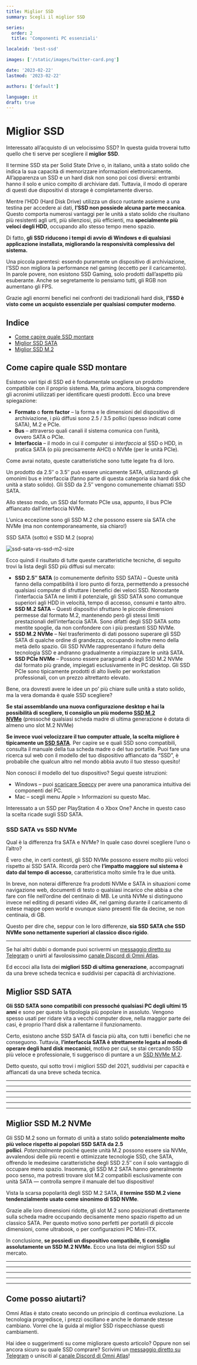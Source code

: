 ```yaml
---
title: Miglior SSD
summary: Scegli il miglior SSD

series:
  order: 2
  title: 'Componenti PC essenziali'

localeid: 'best-ssd'

images: ['/static/images/twitter-card.png']

date: '2023-02-22'
lastmod: '2023-02-22'

authors: ['default']

language: it
draft: true
---
```


# Miglior SSD

Interessato all’acquisto di un velocissimo SSD? In questa guida troverai tutto quello che ti serve per scegliere il **miglior SSD**.

Il termine SSD sta per Solid State Drive o, in italiano, unità a stato solido che indica la sua capacità di memorizzare informazioni elettronicamente. All’apparenza un SSD e un hard disk non sono poi così diversi: entrambi hanno il solo e unico compito di archiviare dati. Tuttavia, il modo di operare di questi due dispositivi di storage è completamente diverso.

Mentre l’HDD (Hard Disk Drive) utilizza un disco ruotante assieme a una testina per accedere ai dati, **l’SSD non possiede alcuna parte meccanica**. Questo comporta numerosi vantaggi per le unità a stato solido che risultano più resistenti agli urti, più silenziosi, più efficienti, ma **specialmente più veloci degli HDD**, occupando allo stesso tempo meno spazio.

Di fatto, **gli SSD riducono i tempi di avvio di Windows e di qualsiasi applicazione installata, migliorando la responsività complessiva del sistema.**

Una piccola parentesi: essendo puramente un dispositivo di archiviazione, l’SSD non migliora la performance nel gaming (eccetto per il caricamento). In parole povere, non esistono SSD Gaming, solo prodotti dall’aspetto più esuberante. Anche se segretamente lo pensiamo tutti, gli RGB non aumentano gli FPS.

Grazie agli enormi benefici nei confronti dei tradizionali hard disk, **l’SSD è visto come un acquisto essenziale per qualsiasi computer moderno**.

## Indice

- [Come capire quale SSD montare](#come-capire-quale-ssd-montare)
- [Miglior SSD SATA](#miglior-ssd-sata)
- [Miglior SSD M.2](#miglior-ssd-m.2)

## Come capire quale SSD montare

Esistono vari tipi di SSD ed è fondamentale scegliere un prodotto compatibile con il proprio sistema. Ma, prima ancora, bisogna comprendere gli acronimi utilizzati per identificare questi prodotti. Ecco una breve spiegazione:

- **Formato** o **form factor** – la forma e le dimensioni del dispositivo di archiviazione, i più diffusi sono 2.5 / 3.5 pollici (spesso indicati come SATA), M.2 e PCIe.
- **Bus** – attraverso quali canali il sistema comunica con l’unità, ovvero SATA o PCIe.
- **Interfaccia** – il modo in cui il computer si *interfaccia* al SSD o HDD, in pratica SATA (o più precisamente AHCI) o NVMe (per le unità PCIe).

Come avrai notato, queste caratteristiche sono tutte legate fra di loro.

Un prodotto da 2.5″ o 3.5″ può essere unicamente SATA, utilizzando gli omonimi bus e interfaccia (fanno parte di questa categoria sia hard disk che unità a stato solido). Gli SSD da 2.5″ vengono comunemente chiamati SSD SATA.

Allo stesso modo, un SSD dal formato PCIe usa, appunto, il bus PCIe affiancato dall’interfaccia NVMe.

L’unica eccezione sono gli SSD M.2 che possono essere sia SATA che NVMe (ma non contemporaneamente, sia chiaro!)

SSD SATA (sotto) e SSD M.2 (sopra)

![ssd-sata-vs-ssd-m2-size](/static/images/ssd/ssd-sata-vs-ssd-m2-size.jpg)

Ecco quindi il risultato di tutte queste caratteristiche tecniche, di seguito trovi la lista degli SSD più diffusi sul mercato:

- **SSD 2.5″ SATA** (o comunemente definito SSD SATA) – Queste unità fanno della compatibilità il loro punto di forza, permettendo a pressoché qualsiasi computer di sfruttare i benefici dei veloci SSD. Nonostante l’interfaccia SATA ne limiti il potenziale, gli SSD SATA sono comunque superiori agli HDD in velocità, tempo di accesso, consumi e tanto altro.
- **SSD M.2 SATA** – Questi dispositivi sfruttano le piccole dimensioni permesse dal formato M.2, mantenendo però gli stessi limiti prestazionali dell’interfaccia SATA. Sono difatti degli SSD SATA sotto mentite spoglie, da non confondere con i più prestanti SSD NVMe.
- **SSD M.2 NVMe** – Nel trasferimento di dati possono superare gli SSD SATA di qualche ordine di grandezza, occupando inoltre meno della metà dello spazio. Gli SSD NVMe rappresentano il futuro della tecnologia SSD e andranno gradualmente a rimpiazzare le unità SATA.
- **SSD PCIe NVMe** – Possono essere paragonati a degli SSD M.2 NVMe dal formato più grande, impiegati esclusivamente in PC desktop. Gli SSD PCIe sono tipicamente prodotti di alto livello per workstation professionali, con un prezzo altrettanto elevato.

Bene, ora dovresti avere le idee un po’ più chiare sulle unità a stato solido, ma la vera domanda è quale SSD scegliere?

**Se stai assemblando una nuova configurazione desktop e hai la possibilità di scegliere, ti consiglio un più moderno [SSD M.2 NVMe](https://www.omni-atlas.com/it-it/blog/miglior-ssd/#miglior-ssd-m.2)** (pressoché qualsiasi scheda madre di ultima generazione è dotata di almeno uno slot M.2 NVMe)

**Se invece vuoi velocizzare il tuo computer attuale, la scelta migliore è tipicamente un [SSD SATA](https://www.omni-atlas.com/it-it/blog/miglior-ssd/#miglior-ssd-sata)**. Per capire se e quali SSD sono compatibili, consulta il manuale della tua scheda madre o del tuo portatile. Puoi fare una ricerca sul web con il modello del tuo dispositivo affiancato da “SSD”, è probabile che qualcun altro nel mondo abbia avuto il tuo stesso quesito!

Non conosci il modello del tuo dispositivo? Segui queste istruzioni:

- Windows – puoi [scaricare Speccy](https://www.ccleaner.com/speccy) per avere una panoramica intuitiva dei componenti del PC.
- Mac – scegli menu Apple > Informazioni su questo Mac.

Interessato a un SSD per PlayStation 4 o Xbox One? Anche in questo caso la scelta ricade sugli SSD SATA.

### SSD SATA vs SSD NVMe

Qual è la differenza fra SATA e NVMe? In quale caso dovrei scegliere l’uno o l’altro?

È vero che, in certi contesti, gli SSD NVMe possono essere molto più veloci rispetto ai SSD SATA. Ricorda però che **l’impatto maggiore sul sistema è dato dal tempo di accesso**, caratteristica molto simile fra le due unità.

In breve, non noterai differenze fra prodotti NVMe e SATA in situazioni come navigazione web, documenti di testo o qualsiasi incarico che abbia a che fare con file nell’ordine del centinaio di MB. Le unità NVMe si distinguono invece nel editing di pesanti video 4K, nel gaming durante il caricamento di estese mappe open world e ovunque siano presenti file da decine, se non centinaia, di GB.

Questo per dire che, seppur con le loro differenze, **sia SSD SATA che SSD NVMe sono nettamente superiori al classico disco rigido**.

---

Se hai altri dubbi o domande puoi scrivermi un [messaggio diretto su Telegram](https://t.me/RayRemnant) o unirti al favolosissimo [canale Discord di Omni Atlas](https://discord.gg/uM5wTYg).

Ed eccoci alla lista dei **migliori SSD di ultima generazione**, accompagnati da una breve scheda tecnica e suddivisi per capacità di archiviazione.

## Miglior SSD SATA

**Gli SSD SATA sono compatibili con pressoché qualsiasi PC degli ultimi 15 anni** e sono per questo la tipologia più popolare in assoluto. Vengono spesso usati per ridare vita a vecchi computer dove, nella maggior parte dei casi, è proprio l’hard disk a rallentarne il funzionamento.

Certo, esistono anche SSD SATA di fascia più alta, con tutti i benefici che ne conseguono. Tuttavia, **l’interfaccia SATA è strettamente legata al modo di operare degli hard disk meccanici**, motivo per cui, se stai cercando SSD più veloce e professionale, ti suggerisco di puntare a un [SSD NVMe M.2](https://www.omni-atlas.com/it-it/blog/miglior-ssd/#miglior-ssd-m.2).

Detto questo, qui sotto trovi i migliori SSD del 2021, suddivisi per capacità e affiancati da una breve scheda tecnica.

<Product1 name="Patriot Burst 120 GB" amazonUrl="https://www.amazon.it/dp/B07574MTR4?tag=omni-atlas-21" />

---

<Product1 name="Kingston A400 240 GB" amazonUrl="https://www.amazon.it/dp/B01N5IB20Q?tag=omni-atlas-21" />

---

<Product1 name="SanDisk SSD Plus 480 GB" amazonUrl="https://www.amazon.it/dp/B01F9G46Q8?tag=omni-atlas-21" />

---

<Product1 name="Samsung 860 EVO 1 TB" amazonUrl="https://www.amazon.it/dp/B078WQT6S6?tag=omni-atlas-21" />

---

<Product1 name="Crucial BX500 2 TB" amazonUrl="https://www.amazon.it/dp/B07YD58MX9?tag=omni-atlas-21" />

---

<Product1 name="Samsung 860 EVO 4 TB" amazonUrl="https://www.amazon.it/dp/B078WRVNTW?tag=omni-atlas-21" />

---

## Miglior SSD M.2 NVMe

Gli SSD M.2 sono un formato di unità a stato solido **potenzialmente molto più veloce rispetto ai popolari SSD SATA da 2.5 pollici**. *Potenzialmente* poiché queste unità M.2 possono essere sia NVMe, avvalendosi delle più recenti e ottimizzate tecnologie SSD, che SATA, offrendo le medesime caratteristiche degli SSD 2.5″ con il solo vantaggio di occupare meno spazio. Insomma, gli SSD M.2 SATA hanno generalmente poco senso, ma potresti trovare slot M.2 compatibili esclusivamente con unità SATA — controlla sempre il manuale del tuo dispositivo!

Vista la scarsa popolarità degli SSD M.2 SATA, **il termine SSD M.2 viene tendenzialmente usato come sinonimo di SSD NVMe**.

Grazie alle loro dimensioni ridotte, gli slot M.2 sono posizionati direttamente sulla scheda madre occupando decisamente meno spazio rispetto ad un classico SATA. Per questo motivo sono perfetti per portatili di piccole dimensioni, come ultrabook, o per configurazioni PC Mini-ITX.

In conclusione, **se possiedi un dispositivo compatibile, ti consiglio assolutamente un SSD M.2 NVMe.** Ecco una lista dei migliori SSD sul mercato.

<Product1 name="Western Digital Blue SN550 250 GB" amazonUrl="https://www.amazon.it/dp/B07YFF8879?tag=omni-atlas-21" />

---

<Product1 name="Sabrent Rocket 512 GB" amazonUrl="https://www.amazon.it/dp/B01N5IB20Q?tag=omni-atlas-21" />

---

<Product1 name="Western Digital Blue SN550 1 TB" amazonUrl="https://www.amazon.it/dp/B07YFFX5MD?tag=omni-atlas-21" />

---

<Product1 name="Corsair Force MP510 1920 GB" amazonUrl="https://www.amazon.it/dp/B07HR5PN9Q?tag=omni-atlas-21" />

---

<Product1 name="Sabrent Rocket 4 TB" amazonUrl="https://www.amazon.it/dp/B07LGF54XR?tag=omni-atlas-21" />

---

## Come posso aiutarti?

Omni Atlas è stato creato secondo un principio di continua evoluzione. La tecnologia progredisce, i prezzi oscillano e anche le domande stesse cambiano. Vorrei che la guida al miglior SSD rispecchiasse questi cambiamenti.

Hai idee o suggerimenti su come migliorare questo articolo? Oppure non sei ancora sicuro su quale SSD comprare? Scrivimi un [messaggio diretto su Telegram](https://t.me/RayRemnant) o unisciti al [canale Discord di Omni Atlas](https://discord.gg/uM5wTYg)!
